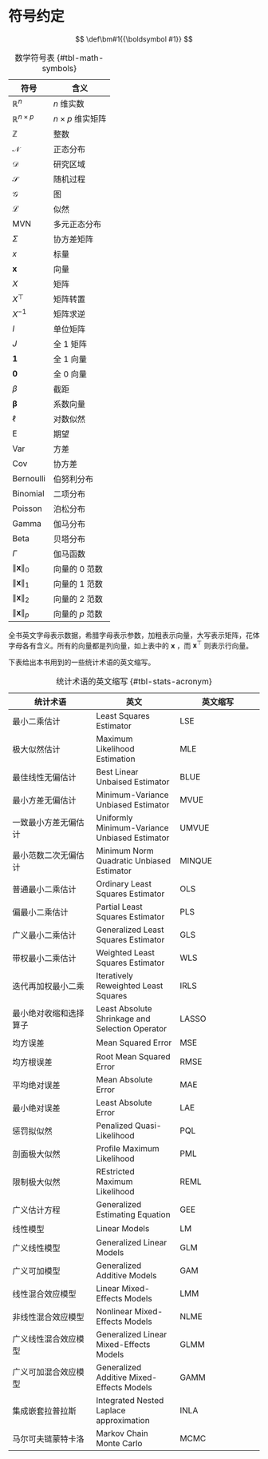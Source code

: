 # 符号约定 {#sec-math-notations}

::: hidden
$$
 \def\bm#1{{\boldsymbol #1}}
$$
:::

| 符号                     | 含义                 |
|--------------------------|----------------------|
| $\mathbb{R}^n$           | $n$ 维实数           |
| $\mathbb{R}^{n\times p}$ | $n\times p$ 维实矩阵 |
| $\mathbb{Z}$             | 整数                 |
| $\mathcal{N}$            | 正态分布             |
| $\mathcal{D}$            | 研究区域             |
| $\mathcal{S}$            | 随机过程             |
| $\mathcal{G}$            | 图                   |
| $\mathcal{L}$            | 似然                 |
| $\mathrm{MVN}$           | 多元正态分布         |
| $\Sigma$                 | 协方差矩阵           |
| $x$                      | 标量                 |
| $\bm{x}$                 | 向量                 |
| $X$                      | 矩阵                 |
| $X^{\top}$               | 矩阵转置             |
| $X^{-1}$                 | 矩阵求逆             |
| $I$                      | 单位矩阵             |
| $J$                      | 全 1 矩阵            |
| $\bm{1}$                 | 全 1 向量            |
| $\bm{0}$                 | 全 0 向量            |
| $\beta$                  | 截距                 |
| $\bm{\beta}$             | 系数向量             |
| $\ell$                   | 对数似然             |
| $\mathsf{E}$             | 期望                 |
| $\mathsf{Var}$           | 方差                 |
| $\mathsf{Cov}$           | 协方差               |
| $\mathrm{Bernoulli}$     | 伯努利分布           |
| $\mathrm{Binomial}$      | 二项分布             |
| $\mathrm{Poisson}$       | 泊松分布             |
| $\mathrm{Gamma}$         | 伽马分布             |
| $\mathrm{Beta}$          | 贝塔分布             |
| $\Gamma$                 | 伽马函数             |
| $\|\bm{x}\|_0$           | 向量的 0 范数        |
| $\|\bm{x}\|_1$           | 向量的 1 范数        |
| $\|\bm{x}\|_2$           | 向量的 2 范数        |
| $\|\bm{x}\|_p$           | 向量的 $p$ 范数      |

: 数学符号表 {#tbl-math-symbols}

全书英文字母表示数据，希腊字母表示参数，加粗表示向量，大写表示矩阵，花体字母各有含义。所有的向量都是列向量，如上表中的 $\bm{x}$ ，而 $\bm{x}^{\top}$ 则表示行向量。

下表给出本书用到的一些统计术语的英文缩写。

| 统计术语                | 英文                                            | 英文缩写 |
|------------------------|------------------------|------------------------|
| 最小二乘估计            | Least Squares Estimator                         | LSE      |
| 极大似然估计            | Maximum Likelihood Estimation                   | MLE      |
| 最佳线性无偏估计        | Best Linear Unbaised Estimator                  | BLUE     |
| 最小方差无偏估计        | Minimum-Variance Unbiased Estimator             | MVUE     |
| 一致最小方差无偏估计    | Uniformly Minimum-Variance Unbiased Estimator   | UMVUE    |
| 最小范数二次无偏估计    | Minimum Norm Quadratic Unbiased Estimator       | MINQUE   |
| 普通最小二乘估计        | Ordinary Least Squares Estimator                | OLS      |
| 偏最小二乘估计          | Partial Least Squares Estimator                 | PLS      |
| 广义最小二乘估计        | Generalized Least Squares Estimator             | GLS      |
| 带权最小二乘估计        | Weighted Least Squares Estimator                | WLS      |
| 迭代再加权最小二乘      | Iteratively Reweighted Least Squares            | IRLS     |
| 最小绝对收缩和选择算子  | Least Absolute Shrinkage and Selection Operator | LASSO    |
| 均方误差                | Mean Squared Error                              | MSE      |
| 均方根误差              | Root Mean Squared Error                         | RMSE     |
| 平均绝对误差            | Mean Absolute Error                             | MAE      |
| 最小绝对误差            | Least Absolute Error                            | LAE      |
| 惩罚拟似然              | Penalized Quasi-Likelihood                      | PQL      |
| 剖面极大似然            | Profile Maximum Likelihood                      | PML      |
| 限制极大似然            | REstricted Maximum Likelihood                   | REML     |
| 广义估计方程            | Generalized Estimating Equation                 | GEE      |
| 线性模型                | Linear Models                                   | LM       |
| 广义线性模型            | Generalized Linear Models                       | GLM      |
| 广义可加模型            | Generalized Additive Models                     | GAM      |
| 线性混合效应模型        | Linear Mixed-Effects Models                     | LMM      |
| 非线性混合效应模型      | Nonlinear Mixed-Effects Models                  | NLME     |
| 广义线性混合效应模型    | Generalized Linear Mixed-Effects Models         | GLMM     |
| 广义可加混合效应模型    | Generalized Additive Mixed-Effects Models       | GAMM     |
| 集成嵌套拉普拉斯        | Integrated Nested Laplace approximation         | INLA     |
| 马尔可夫链蒙特卡洛      | Markov Chain Monte Carlo                        | MCMC     |

: 统计术语的英文缩写 {#tbl-stats-acronym}
